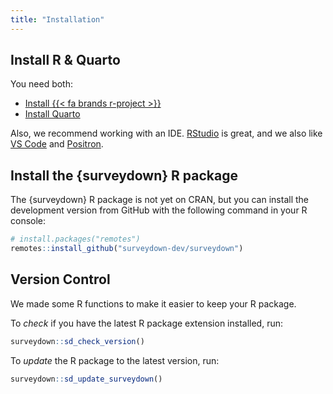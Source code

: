 ```yaml
---
title: "Installation"
---
```


## Install R & Quarto

You need both: 

- [Install {{< fa brands r-project >}}]({{< var url_rproject >}})
- [Install Quarto]({{< var url_quarto >}})

Also, we recommend working with an IDE. [RStudio]({{< var url_rstudio_ide >}}) is great, and we also like [VS Code]({{< var url_vscode >}}) and [Positron]({{< var url_positron >}}).

## Install the {surveydown} R package

The {surveydown} R package is not yet on CRAN, but you can install the development version from GitHub with the following command in your R console:

```r
# install.packages("remotes")
remotes::install_github("surveydown-dev/surveydown")
```

## Version Control

We made some R functions to make it easier to keep your R package.

To _check_ if you have the latest R package extension installed, run:

```r
surveydown::sd_check_version()
```

To _update_ the R package to the latest version, run:

```r
surveydown::sd_update_surveydown()
```
